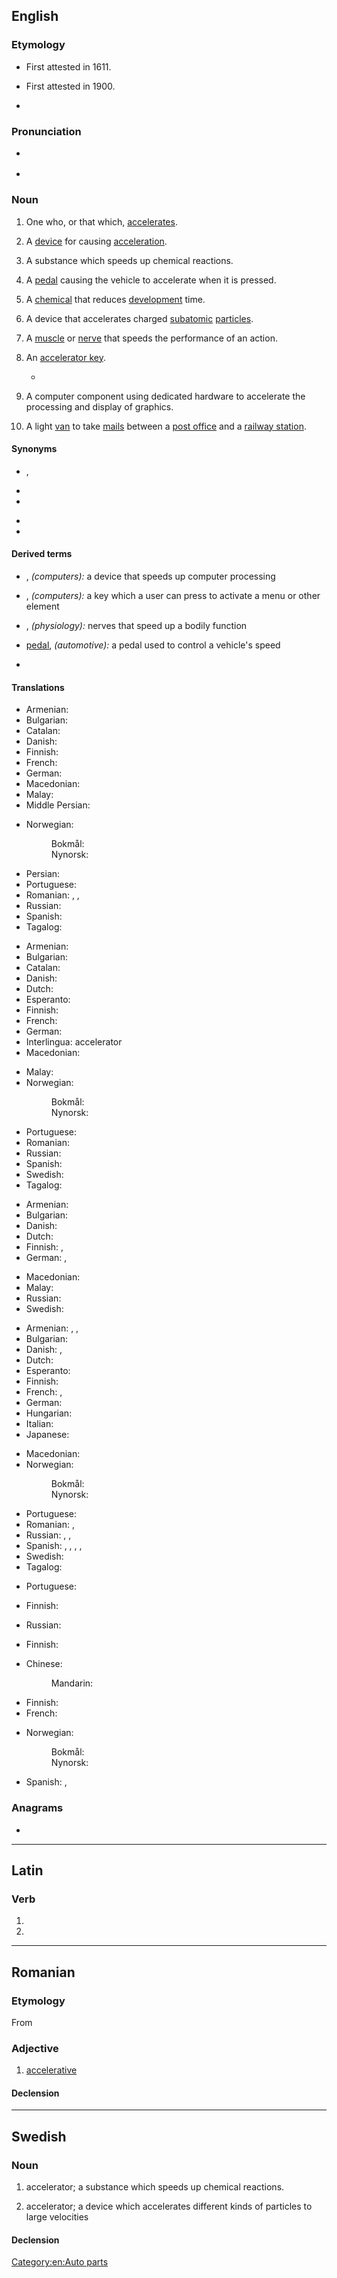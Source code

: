 ==English==

===Etymology===
* First attested in 1611.
* {{sense|motor vehicle}} First attested in 1900.
* {{suffix|en|accelerate|or}}

===Pronunciation===
* {{a|US}} {{IPA|en|/æk.ˈsɛl.ə.ˌɹeɪ.tɚ/|/æk.ˈsɛl.ə.ˌɹeɪt.ɚ/|/ɪk.ˈsɛl.ə.ˌɹeɪt.ɚ/}}
* {{audio|en|en-us-accelerator.ogg|Audio (US)}}

===Noun===
{{en-noun}}

# One who, or that which, [[accelerate]]s.
#: {{ux|en|The Second World War is said to have been a great '''accelerator''' for many scientific findings.}}
# A [[device]] for causing [[acceleration]].
# {{lb|en|chemistry}} A substance which speeds up chemical reactions.
# {{lb|en|vehicle}} A [[pedal]] causing the vehicle to accelerate when it is pressed.
#: {{ux|en|As soon as you get onto the slipway, push the accelerator.}}
# {{lb|en|photography}} A [[chemical]] that reduces [[development]] time.
# {{lb|en|physics}} A device that accelerates charged [[subatomic]] [[particles]].
# {{lb|en|physiology|medical}} A [[muscle]] or [[nerve]] that speeds the performance of an action.
# {{lb|en|computing}} An [[accelerator key]].
#* {{quote-book|en|year=2002|author=Davis Howard Chapman|title=Sams Teach Yourself Visual C++ .NET in 21 Days|page=187|passage=If they had allowed single-character '''accelerators''', Windows wouldn't be able to determine whether the character was input or a shortcut.}}
# {{lb|en|computing}} A computer component using dedicated hardware to accelerate the processing and display of graphics.
# {{lb|en|historical}} A light [[van]] to take [[mail]]s between a [[post office]] and a [[railway station]].

====Synonyms====
{{sense|accelerator pedal}}
* {{qualifier|North America}} {{l|en|gas pedal}}, {{l|en|gas}}
* {{l|en|throttle}}
* {{l|en|go pedal}}
{{sense|accelerates subatomic particles}}
* {{l|en|particle accelerator}}
* {{l|en|atom smasher}}

====Derived terms====
{{der-top}}
* {{l|en|accelerator card}}, ''(computers):'' a device that speeds up computer processing
* {{l|en|accelerator key}}, ''(computers):'' a key which a user can press to activate a menu or other element
* {{l|en|accelerator nerves}}, ''(physiology):'' nerves that speed up a bodily function
{{der-mid}}
* {{l|en|accelerator}} [[pedal]], ''(automotive):'' a pedal used to control a vehicle's speed
* {{l|en|particle accelerator}}
{{der-bottom}}

====Translations====
{{trans-top|one who, or that which, accelerates}}
* Armenian: {{t+|hy|արագացուցիչ}}
* Bulgarian: {{t|bg|ускорител}}
* Catalan: {{t|ca|accelerador|m}}
* Danish: {{t|da|accelerator|c}}
* Finnish: {{t|fi|kiihdyttäjä}}
* French: {{t+|fr|accélérateur|m}}
* German: {{t+|de|Beschleuniger|m}}
* Macedonian: {{t|mk|забрзувач|m}}
* Malay: {{t|ms|pemecut}}
* Middle Persian: {{t|pal|𐭠𐭱𐭲𐭠𐭯𐭢𐭥|tr=ōštābgar}}
{{trans-mid}}
* Norwegian:
*: Bokmål: {{t+|nb|akselerator|m}}
*: Nynorsk: {{t|nn|akselerator|m}}
* Persian: {{t+|fa|شتابگر|tr=šetâbgar}}
* Portuguese: {{t+|pt|acelerador|m}}
* Romanian: {{t+|ro|accelerator|m}}, {{t|ro|iuțitor|m}}, {{t|ro|repezitor|m}}
* Russian: {{t+|ru|ускори́тель|m}}
* Spanish: {{t+|es|acelerador|m}}
* Tagalog: {{t|tl|pandarasig}}
{{trans-bottom}}

{{trans-top|device for causing acceleration}}
* Armenian: {{t+|hy|արագացուցիչ}}
* Bulgarian: {{t|bg|ускорител}}
* Catalan: {{t|ca|accelerador|m}}
* Danish: {{t|da|accelerator|c}}
* Dutch: {{t+|nl|versneller|m}}
* Esperanto: {{t|eo|akcelilo}}
* Finnish: {{t+|fi|kiihdytin}}
* French: {{t+|fr|accélérateur|m}}
* German: {{t+|de|Beschleuniger|m}}
* Interlingua: accelerator
* Macedonian: {{t|mk|забрзувач|m}}
{{trans-mid}}
* Malay: {{t|ms|pemecut}}
* Norwegian:
*: Bokmål: {{t+|nb|akselerator|m}}
*: Nynorsk: {{t|nn|akselerator|m}}
* Portuguese: {{t+|pt|acelerador}}
* Romanian: {{t+|ro|accelerator|n}}
* Russian: {{t+|ru|ускори́тель|m}}
* Spanish: {{t+|es|acelerador|m}}
* Swedish: {{t+|sv|accelerator|c}}
* Tagalog: {{t|tl|pandarasig}}
{{trans-bottom}}

{{trans-top|substance which speeds up chemical reactions}}
* Armenian: {{t+|hy|կատալիզատոր}}
* Bulgarian: {{t+|bg|катализатор}}
* Danish: {{t|da|katalysator|c}}
* Dutch: {{t+|nl|katalysator|m}}
* Finnish: {{t+|fi|katalyytti}}, {{t+|fi|kiihdytin}}
* German: {{t+|de|Beschleuniger|m}}, {{t+|de|Katalysator|m}}
{{trans-mid}}
* Macedonian: {{t|mk|катализа́тор|m}}
* Malay: {{t|ms|pencepat}}
* Russian: {{t+|ru|катализа́тор|m}}
* Swedish: {{t+|sv|accelerator|c}}
{{trans-bottom}}

{{trans-top|accelerator pedal}}
* Armenian: {{t+|hy|արագարար}}, {{t|hy|աքսելերատոր}}, {{t+|hy|գազ}} {{qualifier|colloquial}}
* Bulgarian: {{t|bg|педал за газта}}
* Danish: {{t|da|gaspedal|c}}, {{t|da|speeder|c}}
* Dutch: {{t+|nl|gaspedaal|n}}
* Esperanto: {{t|eo|akcelilo}}
* Finnish: {{t+|fi|kaasupoljin}}
* French: {{t+|fr|accélérateur|m}}, {{t+|fr|champignon}} {{q|colloquial}}
* German: {{t+|de|Gaspedal|n}}
* Hungarian: {{t+|hu|gázpedál}}
* Italian: {{t+|it|acceleratore}}
* Japanese: {{t+|ja|アクセル|tr=akuseru|sc=Jpan}}
{{trans-mid}}
* Macedonian: {{t|mk|педал за гас|m}}
* Norwegian:
*: Bokmål: {{t+|nb|gasspedal|m}}
*: Nynorsk: {{t|nn|gasspedal|m}}
* Portuguese: {{t+|pt|acelerador|m}}
* Romanian: {{t|ro|pedală de accelerare|f}}, {{t+|ro|accelerator|n}}
* Russian: {{t|ru|педа́ль га́за|f}}, {{t+|ru|газ|m}}, {{t+|ru|акселера́тор|m}}
* Spanish: {{t+|es|acelerador|m}}, {{qualifier|colloquial|Chile}} {{t+|es|chala|f}}, {{t+|es|chancla|f}} {{qualifier|Costa Rica}}, {{t+|es|chancleta|f}} {{qualifier|Colombia}}, {{t+|es|chola|f}} {{qualifier|Venezuela}}
* Swedish: {{t+|sv|gaspedal|c}}
* Tagalog: {{t|tl|silinyador}}
{{trans-bottom}}

{{trans-top|photography: chemical that reduces development time}}
{{trans-mid}}
* Portuguese: {{t+|pt|acelerador|m}}
{{trans-bottom}}

{{trans-top-see|physics: device that accelerates charged particles|particle accelerator}}
* Finnish: {{t+|fi|kiihdytin}}
{{trans-mid}}
* Russian: {{t+|ru|ускори́тель|m}}
{{trans-bottom}}

{{trans-top|physiology, medical: muscle or nerve that accelerates an action}}
{{trans-mid}}
{{trans-bottom}}

{{trans-see|computing: accelerator key|accelerator key}}

{{trans-top|historical: light van}}
* Finnish: {{t+|fi|kiihdytin}}
{{trans-mid}}
{{trans-bottom}}

{{trans-top|program for startup companies}}
* Chinese:
*: Mandarin: {{t|cmn|種子加速器}}
* Finnish: {{t+|fi|kiihdyttämö}}
* French: {{t+|fr|accélérateur|m}}
{{trans-mid}}
* Norwegian:
*: Bokmål: {{t+|nb|akselerator|m}}
*: Nynorsk: {{t|nn|akselerator|m}}
* Spanish: {{t|es|aceleradora de startups|f}}, {{t|es|aceleradora de semillas}}
{{trans-bottom}}

===Anagrams===
* {{anagrams|en|a=aacceelorrt|retrocaecal}}

[[Category:en:Auto parts]]

----

==Latin==

===Verb===
{{la-verb-form|accelerātor}}

# {{inflection of|la|accelerō||2|s|futr|pasv|impr}}
# {{inflection of|la|accelerō||3|s|futr|pasv|impr}}

----

==Romanian==

===Etymology===
From {{bor|ro|fr|accélérateur}}

===Adjective===
{{ro-adj}}

# [[accelerative]]

====Declension====
{{ro-decl-adj}}

----

==Swedish==

===Noun===
{{sv-noun|c}}

# {{lb|sv|chemistry}} accelerator; a substance which speeds up chemical reactions.
# {{lb|sv|physics}} accelerator; a device which accelerates different kinds of particles to large velocities

====Declension====
{{sv-infl-noun-c-r|3=acceleratore}}
